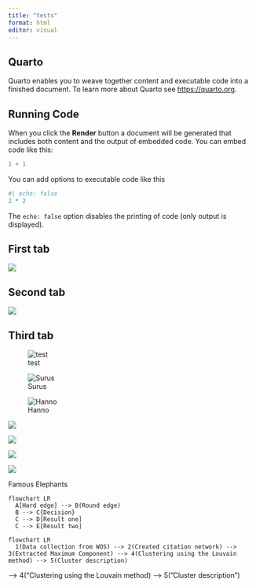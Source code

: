 ```yaml
---
title: "tests"
format: html
editor: visual
---
```


## Quarto

Quarto enables you to weave together content and executable code into a finished document. To learn more about Quarto see <https://quarto.org>.

## Running Code

When you click the **Render** button a document will be generated that includes both content and the output of embedded code. You can embed code like this:

```r
1 + 1
```

You can add options to executable code like this

```r
#| echo: false
2 * 2
```

The `echo: false` option disables the printing of code (only output is displayed).

::: panel-tabset
## First tab

![](test_files/network.png)

## Second tab

![](test_files/fig_yearly_trends_Countries.jpg)

## Third tab

![test](test_files/fig_yearly_trends_clusters.svg)
:::

::: column-screen
::: {#fig-elephants layout-ncol="6"}
![Surus](test_files/fig_01_AU.png){#fig-surus}

![Hanno](test_files/fig_01_Countries.png){#fig-hanno}

![](test_files/fig_01_Institutions.png)

![](test_files/fig_01_Keywords.png)

![](test_files/fig_01_SO.png)

![](test_files/fig_01_WC.png)

Famous Elephants
:::
:::

```mermaid
flowchart LR
  A[Hard edge] --> B(Round edge)
  B --> C{Decision}
  C --> D[Result one]
  C --> E[Result two]
```

```mermaid
flowchart LR
  1(Data collection from WOS) --> 2(Created citation network) --> 3(Extracted Maximum Component) --> 4(Clustering using the Louvain method) --> 5(Cluster description)
```

 --> 4("Clustering using the Louvain method) --> 5("Cluster description")